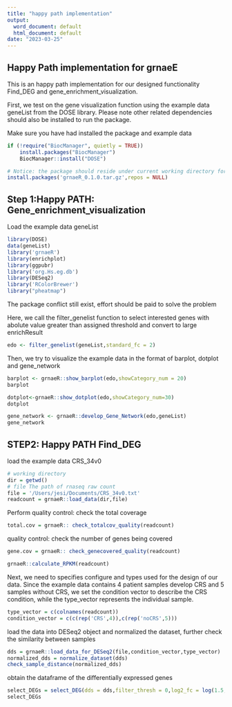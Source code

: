 ```yaml
---
title: "happy path implementation"
output:
  word_document: default
  html_document: default
date: "2023-03-25"
---
```


## Happy Path implementation for grnaeE
This is an happy path implementation for our designed functionality Find_DEG and gene_enrichment_visualization.


First, we test on the gene visualization function using the example data geneList from the DOSE library. Please note other related dependencies should
also be installed to run the package.


Make sure you have had installed the package and example data 


```r
if (!require("BiocManager", quietly = TRUE))
    install.packages("BiocManager")
    BiocManager::install("DOSE")

# Notice: the package should reside under current working directory for installation
install.packages('grnaeR_0.1.0.tar.gz',repos = NULL)
```



## Step 1:Happy PATH: Gene_enrichment_visualization 
Load the example data geneList
```r
library(DOSE)
data(geneList)
library('grnaeR')
library(enrichplot)
library(ggpubr)
library('org.Hs.eg.db')
library(DESeq2)
library('RColorBrewer')
library("pheatmap")
```
The package conflict still exist, effort should be paid to solve the problem



Here, we call the filter_genelist function to select interested genes with abolute value greater than assigned threshold and convert to large enrichResult
```r
edo <- filter_genelist(geneList,standard_fc = 2)
```

Then, we try to visualize the example data in the format of barplot, dotplot and gene_network 

```r
barplot <- grnaeR::show_barplot(edo,showCategory_num = 20)
barplot

```


```r
dotplot<-grnaeR::show_dotplot(edo,showCategory_num=30)
dotplot
```
```r
gene_network <- grnaeR::develop_Gene_Network(edo,geneList)
gene_network
```




## STEP2: Happy PATH Find_DEG
load the example data CRS_34v0 
```r
# working directory
dir = getwd()
# file The path of rnaseq raw count
file = '/Users/jesi/Documents/CRS_34v0.txt'
readcount = grnaeR::load_data(dir,file)
```

Perform quality control: check the total coverage 
```r
total.cov = grnaeR:: check_totalcov_quality(readcount)
```

quality control: check the number of genes being covered
```r
gene.cov = grnaeR:: check_genecovered_quality(readcount)
```

```r
grnaeR::calculate_RPKM(readcount)
```


Next, we need to specifies configure and types used for the design of our  data. Since the example data contains 4 patient samples develop CRS and 5 samples without CRS, we set the condition vector to describe the CRS condition, while the type_vector represents the individual sample.
```r
type_vector = c(colnames(readcount))
condition_vector = c(c(rep('CRS',4)),c(rep('noCRS',5)))
```

load the data into DESeq2 object and normalized the dataset, further check the similarity between samples
```r
dds = grnaeR::load_data_for_DESeq2(file,condition_vector,type_vector)
normalized_dds = normalize_dataset(dds)
check_sample_distance(normalized_dds)
```

obtain the dataframe of the differentially expressed genes
```r
select_DEGs = select_DEG(dds = dds,filter_thresh = 0,log2_fc = log(1.5,2), padjust = 0.05)
select_DEGs
```








